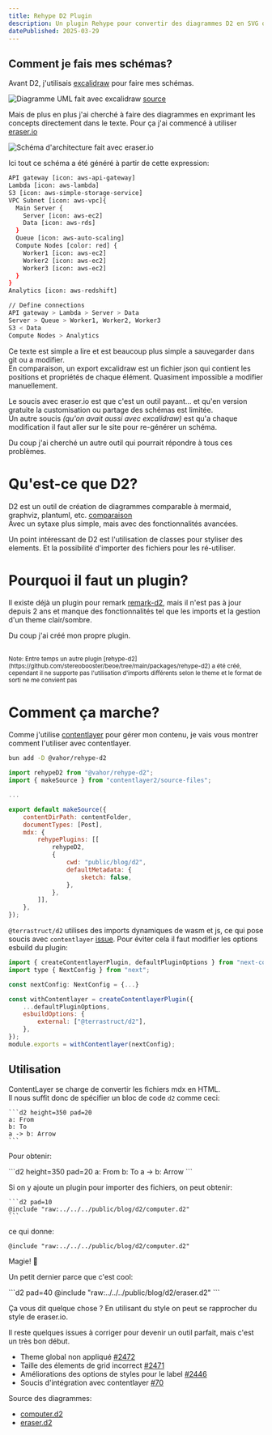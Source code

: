 ```yaml
---
title: Rehype D2 Plugin
description: Un plugin Rehype pour convertir des diagrammes D2 en SVG ou PNG.
datePublished: 2025-03-29
---
```


## Comment je fais mes schémas?

Avant D2, j'utilisais [excalidraw](https://excalidraw.com/) pour faire mes schémas.

![Diagramme UML fait avec excalidraw](../../public/projects/rehype-d2/uml_diagram_in_editor_excalidraw.svg)
[source](https://plus.excalidraw.com/use-cases/uml-diagram)

Mais de plus en plus j'ai cherché à faire des diagrammes en exprimant les concepts directement dans le texte. Pour ça j'ai commencé à utiliser [eraser.io](https://eraser.io)

![Schéma d'architecture fait avec eraser.io](../../public/projects/rehype-d2/diagram_eraser_io.svg)

Ici tout ce schéma a été généré à partir de cette expression:

```bash
API gateway [icon: aws-api-gateway]
Lambda [icon: aws-lambda]
S3 [icon: aws-simple-storage-service]
VPC Subnet [icon: aws-vpc]{
  Main Server {
    Server [icon: aws-ec2]
    Data [icon: aws-rds]
  }
  Queue [icon: aws-auto-scaling]
  Compute Nodes [color: red] {
    Worker1 [icon: aws-ec2]
    Worker2 [icon: aws-ec2]
    Worker3 [icon: aws-ec2]
  }
}
Analytics [icon: aws-redshift]

// Define connections
API gateway > Lambda > Server > Data
Server > Queue > Worker1, Worker2, Worker3
S3 < Data
Compute Nodes > Analytics
```

Ce texte est simple a lire et est beaucoup plus simple a sauvegarder dans git ou a modifier.\
En comparaison, un export excalidraw est un fichier json qui contient les positions et propriétés de chaque élément. Quasiment impossible a modifier manuellement.

Le soucis avec eraser.io est que c'est un outil payant... et qu'en version gratuite la customisation ou partage des schémas est limitée.\
Un autre soucis _(qu'on avait aussi avec excalidraw)_ est qu'a chaque modification il faut aller sur le site pour re-générer un schéma.

Du coup j'ai cherché un autre outil qui pourrait répondre à tous ces problèmes.

# Qu'est-ce que D2?

<UrlPreview url="https://d2lang.com/"/>

D2 est un outil de création de diagrammes comparable à mermaid, graphviz, plantuml, etc. [comparaison](https://text-to-diagram.com/)\
Avec un sytaxe plus simple, mais avec des fonctionnalités avancées.

Un point intéressant de D2 est l'utilisation de classes pour styliser des elements. Et la possibilité d'importer des fichiers pour les ré-utiliser.

# Pourquoi il faut un plugin?

Il existe déjà un plugin pour remark [remark-d2](https://github.com/mech-a/remark-d2), mais il n'est pas à jour depuis 2 ans et manque des fonctionnalités tel que les imports et la gestion d'un theme clair/sombre.

Du coup j'ai créé mon propre plugin.

<br/>
<small>
Note: Entre temps un autre plugin [rehype-d2](https://github.com/stereobooster/beoe/tree/main/packages/rehype-d2) a été créé, cependant il ne supporte pas l'utilisation d'imports différents selon le theme et le format de sorti ne me convient pas
</small>

# Comment ça marche?

<UrlPreview url="https://github.com/Vahor/rehype-d2"/>

Comme j'utilise [contentlayer](https://www.contentlayer.dev/) pour gérer mon contenu, je vais vous montrer comment l'utiliser avec contentlayer.

```bash
bun add -D @vahor/rehype-d2
```

```js title="contentlayer.config.ts"
import rehypeD2 from "@vahor/rehype-d2";
import { makeSource } from "contentlayer2/source-files";

...

export default makeSource({
    contentDirPath: contentFolder,
    documentTypes: [Post],
    mdx: {
        rehypePlugins: [[
            rehypeD2,
            {
                cwd: "public/blog/d2",
                defaultMetadata: {
                    sketch: false,
                },
            },
        ]],
    },
});
```

`@terrastruct/d2` utilises des imports dynamiques de wasm et js, ce qui pose soucis avec `contentlayer` [issue](https://github.com/timlrx/contentlayer2/issues/70). 
Pour éviter cela il faut modifier les options esbuild du plugin:

```js title="next.config.ts"
import { createContentlayerPlugin, defaultPluginOptions } from "next-contentlayer2";
import type { NextConfig } from "next";

const nextConfig: NextConfig = {...}

const withContentlayer = createContentlayerPlugin({
	...defaultPluginOptions,
	esbuildOptions: {
		external: ["@terrastruct/d2"],
	},
});
module.exports = withContentlayer(nextConfig);
```

## Utilisation

ContentLayer se charge de convertir les fichiers mdx en HTML.\
Il nous suffit donc de spécifier un bloc de code `d2` comme ceci:

~~~mdx
```d2 height=350 pad=20
a: From
b: To
a -> b: Arrow
```
~~~

Pour obtenir:

<div className="flex items-center justify-center">
```d2 height=350 pad=20
a: From
b: To
a -> b: Arrow
```
</div>

Si on y ajoute un plugin pour importer des fichiers, on peut obtenir:

~~~mdx
```d2 pad=10
@include "raw:../../../public/blog/d2/computer.d2"
```
~~~

ce qui donne:

```d2 pad=10
@include "raw:../../../public/blog/d2/computer.d2"
```

Magie! 🤯


Un petit dernier parce que c'est cool:

<div className="lg:-mx-20">
```d2 pad=40
@include "raw:../../../public/blog/d2/eraser.d2"
```
</div>

Ça vous dit quelque chose ? En utilisant du style on peut se rapprocher du style de eraser.io.

Il reste quelques issues à corriger pour devenir un outil parfait, mais c'est un très bon début.
- Theme global non appliqué [#2472](https://github.com/terrastruct/d2/issues/2472)
- Taille des élements de grid incorrect [#2471](https://github.com/terrastruct/d2/issues/2471)
- Améliorations des options de styles pour le label [#2446](https://github.com/terrastruct/d2/issues/2446)
- Soucis d'intégration avec contentlayer [#70](https://github.com/timlrx/contentlayer2/issues/70)

Source des diagrammes:
- [computer.d2](/blog/d2/computer.d2)
- [eraser.d2](/blog/d2/eraser.d2)
